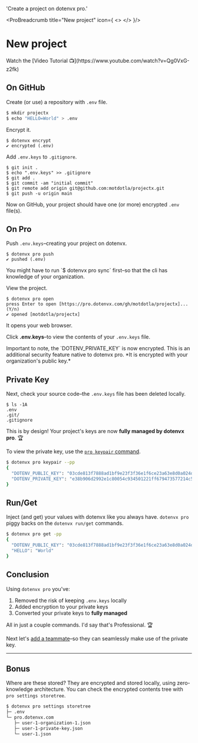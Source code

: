 

  'Create a project on dotenvx pro.'

<ProBreadcrumb title="New project" icon={
  <>
    <DotenvxProIcon className="h-9 w-9 text-[#0080FF]"/>
  </>
}/>
# New project
<GuideHeading lead={description} />
<Note>
Watch the [Video Tutorial 📺](https://www.youtube.com/watch?v=Qg0VxG-z2fk)
</Note>


## On GitHub

Create (or use) a repository with `.env` file.

```bash
$ mkdir projectx
$ echo "HELLO=World" > .env
```

Encrypt it.

```
$ dotenvx encrypt
✔ encrypted (.env)
```

Add `.env.keys` to `.gitignore`.

```
$ git init .
$ echo ".env.keys" >> .gitignore
$ git add .
$ git commit -am "initial commit"
$ git remote add origin git@github.com:motdotla/projectx.git
$ git push -u origin main
```

Now on GitHub, your project should have one (or more) encrypted `.env` file(s).

<ScreenshotBrowser url='https://github.com/user-attachments/assets/d4aafd89-036e-45b5-b00f-edd238c1e8ca' www='github.com' width='md:w-4/6' />

## On Pro

Push `.env.keys`–creating your project on dotenvx.

```
$ dotenvx pro push
✔ pushed (.env)
```

<Note>
You might have to run `$ dotenvx pro sync` first–so that the cli has knowledge of your organization.
</Note>

View the project.

```
$ dotenvx pro open
press Enter to open [https://pro.dotenvx.com/gh/motdotla/projectx]... (Y/n)
✔ opened [motdotla/projectx]
```

It opens your web browser.

<ScreenshotBrowser url='https://github.com/user-attachments/assets/ee70b7ee-6e7f-4aca-9e0f-2c4143e4c483' www='pro.dotenvx.com' width='md:w-4/6' />

Click **.env.keys**–to view the contents of your `.env.keys` file. 

<ScreenshotBrowser url='https://github.com/user-attachments/assets/41108f87-acc5-484b-ad69-fd982bc0ce00' www='pro.dotenvx.com' width='md:w-4/6' />

<Note>
  Important to note, the `DOTENV_PRIVATE_KEY` is now encrypted. This is an additional security feature native to dotenvx pro. *It is encrypted with your organization's public key.*
</Note>

## Private Key

Next, check your source code–the `.env.keys` file has been deleted locally.

```
$ ls -1A
.env
.git/
.gitignore
```

This is by design! Your project's keys are now **fully managed by dotenvx pro**. 🏆

To view the private key, use the [`pro keypair` command](/docs/pro/advanced/keypair).

```sh
$ dotenvx pro keypair --pp
{
  "DOTENV_PUBLIC_KEY": "03cde813f7888ad1bf9e23f3f36e1f6ce23a63e8d0a024d6ecdfdba2fd4918659e",
  "DOTENV_PRIVATE_KEY": "e38b906d2992e1c80054c934501221ff679473577214c5b78c73b89b178147c1"
}
```

## Run/Get

Inject (and get) your values with dotenvx like you always have. `dotenvx pro` piggy backs on the `dotenvx run/get` commands.

```sh
$ dotenvx pro get -pp
{
  "DOTENV_PUBLIC_KEY": "03cde813f7888ad1bf9e23f3f36e1f6ce23a63e8d0a024d6ecdfdba2fd4918659e",
  "HELLO": "World"
}
```

## Conclusion

Using `dotenvx pro` you've:

1. Removed the risk of keeping `.env.keys` locally
2. Added encryption to your private keys
3. Converted your private keys to **fully managed**

All in just a couple commands. I'd say that's Professional. 🏆

Next let's [add a teammate](/docs/pro/new-teammate)–so they can seamlessly make use of the private key.

---

## Bonus

Where are these stored? They are encrypted and stored locally, using zero-knowledge architecture. You can check the encrypted contents tree with `pro settings storetree`.

```sh
$ dotenvx pro settings storetree
├─ .env
└─ pro.dotenvx.com
   ├─ user-1-organization-1.json
   ├─ user-1-private-key.json
   └─ user-1.json
```
